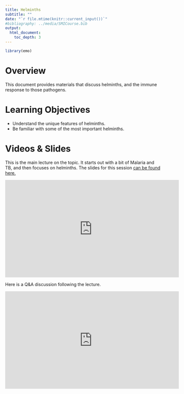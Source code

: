 ---
title: Helminths
subtitle: ""
date: "`r file.mtime(knitr::current_input())`"
#bibliography: ../media/SMICourse.bib
output: 
  html_document:
    toc_depth: 3
---

```{r, echo = FALSE}
library(emo)
```


# Overview
This document provides materials that discuss helminths, and the immune response to those pathogens.

# Learning Objectives
* Understand the unique features of helminths.
* Be familiar with some of the most important helminths.


# Videos & Slides

This is the main lecture on the topic. It starts out with a bit of Malaria and TB, and then focuses on helminths. The slides for this session [can be found here.](./slides/2021_Complex_Pathogens_and_Helminths.pdf)

<p>
<iframe width="560" height="315" src="https://www.youtube.com/embed/4R4EYJYmMBQ" frameborder="0" allow="accelerometer; autoplay; encrypted-media; gyroscope; picture-in-picture" allowfullscreen></iframe>
</p>

Here is a Q&A discussion following the lecture.

<p>
<iframe width="560" height="315" src="https://www.youtube.com/embed/FClLRD8CB9A" frameborder="0" allow="accelerometer; autoplay; encrypted-media; gyroscope; picture-in-picture" allowfullscreen></iframe>
</p>




